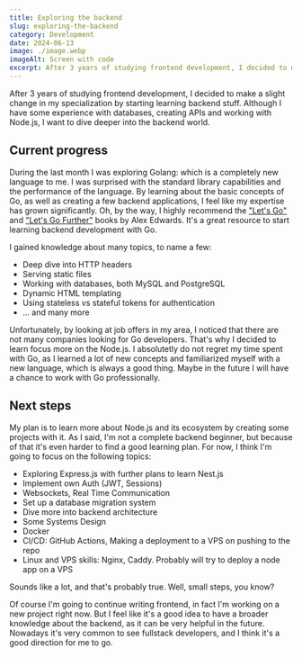 ```yaml
---
title: Exploring the backend
slug: exploring-the-backend
category: Development
date: 2024-06-13
image: ./image.webp
imageAlt: Screen with code
excerpt: After 3 years of studying frontend development, I decided to make a slight change in my specialization by starting learning backend stuff. Althou...
---
```


After 3 years of studying frontend development, I decided to make a slight change in my specialization by starting learning backend stuff. Although I have some experience with databases, creating APIs and working with Node.js, I want to dive deeper into the backend world.

## Current progress

During the last month I was exploring Golang: which is a completely new language to me. I was surprised with the standard library capabilities and the performance of the language. By learning about the basic concepts of Go, as well as creating a few backend applications, I feel like my expertise has grown significantly. Oh, by the way, I highly recommend the ["Let's Go"](https://lets-go.alexedwards.net/) and ["Let's Go Further"](https://lets-go-further.alexedwards.net/) books by Alex Edwards. It's a great resource to start learning backend development with Go.

I gained knowledge about many topics, to name a few:

- Deep dive into HTTP headers
- Serving static files
- Working with databases, both MySQL and PostgreSQL
- Dynamic HTML templating
- Using stateless vs stateful tokens for authentication
- ... and many more

Unfortunately, by looking at job offers in my area, I noticed that there are not many companies looking for Go developers. That's why I decided to learn focus more on the Node.js. I absolutetly do not regret my time spent with Go, as I learned a lot of new concepts and familiarized myself with a new language, which is always a good thing. Maybe in the future I will have a chance to work with Go professionally.

## Next steps

My plan is to learn more about Node.js and its ecosystem by creating some projects with it. As I said, I'm not a complete backend beginner, but because of that it's even harder to find a good learning plan. For now, I think I'm going to focus on the following topics:

- Exploring Express.js with further plans to learn Nest.js
- Implement own Auth (JWT, Sessions)
- Websockets, Real Time Communication
- Set up a database migration system
- Dive more into backend architecture
- Some Systems Design
- Docker
- CI/CD: GitHub Actions, Making a deployment to a VPS on pushing to the repo
- Linux and VPS skills: Nginx, Caddy. Probably will try to deploy a node app on a VPS

Sounds like a lot, and that's probably true. Well, small steps, you know? 

Of course I'm going to continue writing frontend, in fact I'm working on a new project right now. But I feel like it's a good idea to have a broader knowledge about the backend, as it can be very helpful in the future. Nowadays it's very common to see fullstack developers, and I think it's a good direction for me to go.
